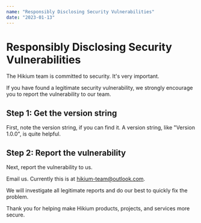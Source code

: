 ```yaml
---
name: "Responsibly Disclosing Security Vulnerabilities"
date: "2023-01-13"
---
```


# Responsibly Disclosing Security Vulnerabilities

The Hikium team is committed to security. It's very important.

If you have found a legitimate security vulnerability, we strongly encourage you to report the vulnerability to our team.

## Step 1: Get the version string

First, note the version string, if you can find it. A version string, like "Version 1.0.0", is quite helpful.

## Step 2: Report the vulnerability

Next, report the vulnerability to us.

Email us. Currently this is at hikium-team@outlook.com.

We will investigate all legitimate reports and do our best to quickly fix the problem.

Thank you for helping make Hikium products, projects, and services more secure.
